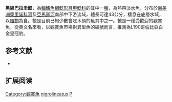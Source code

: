 {{Speciesbox
| name = 黑線巴拉圭鯰
| image = Akwa02_panaque_nigrolineatus.jpg
| image_width = 250px
| image_caption = 
| status = NE
| status_system = IUCN3.1
| genus = Panaque
| species = nigrolineatus
| authority = [[Peters|Peters]], 1877
| synonyms = *''Chaetostomus nigrolineatus'', Peters, 1877
}} 
'''黑線巴拉圭鯰'''，為[[輻鰭魚綱|輻鰭魚綱]][[鯰形目|鯰形目]][[甲鯰科|甲鯰科]]的其中一[[種|種]]，為熱帶淡水魚，分布於[[南美洲|南美洲]][[奧里諾科河|奧里諾科河]]及[[亞馬遜河|亞馬遜河]]南部中下游流域，體長可達43公分，棲息在底層水域，以[[植物|植物]]為食。牠是目前已知少數會吃木頭的魚其中之一。牠是一種受歡迎的觀賞魚，從英文名來看，以觀賞魚市場對異型魚的編號而言，推測為L190哥倫比亞白金皇冠豹。

==参考文献==
*{{FishBase_species|genus=Panaque|species=nigrolineatus|year=2014|month=11}}

== 扩展阅读 ==
{{refbegin}}
{{wikispecies-inline|Panaque nigrolineatus|黑線巴拉圭鯰}}
{{refend}}
{{Taxonbar|from=Q1973192}}

[[Category:觀賞魚|Category:觀賞魚]]
[[Category:巴拉圭鯰屬|nigrolineatus]]
[[Category:1877年描述的鱼类|P]]